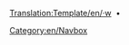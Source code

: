<noinclude>[[Translation:Template/en/·w]]</noinclude>
<includeonly>&nbsp;•</span> <span style="white-space:nowrap"></includeonly><noinclude>[[Category:en/Navbox]]</noinclude>